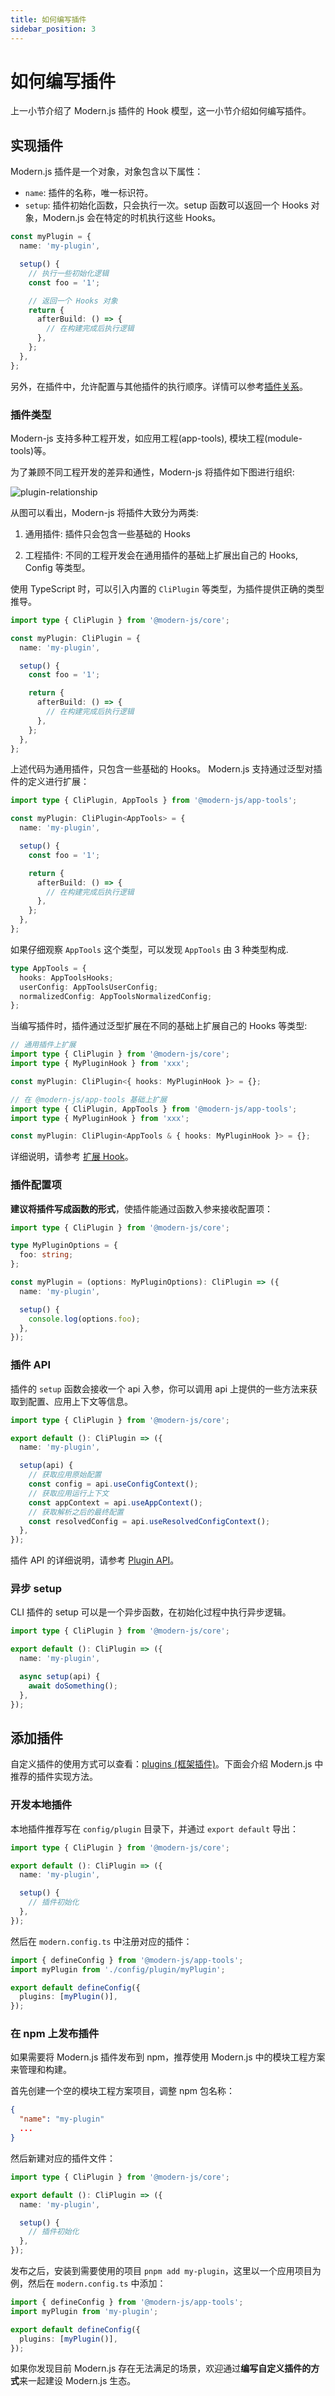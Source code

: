 ```yaml
---
title: 如何编写插件
sidebar_position: 3
---
```

# 如何编写插件

上一小节介绍了 Modern.js 插件的 Hook 模型，这一小节介绍如何编写插件。

## 实现插件

Modern.js 插件是一个对象，对象包含以下属性：

- `name`: 插件的名称，唯一标识符。
- `setup`: 插件初始化函数，只会执行一次。setup 函数可以返回一个 Hooks 对象，Modern.js 会在特定的时机执行这些 Hooks。

```ts
const myPlugin = {
  name: 'my-plugin',

  setup() {
    // 执行一些初始化逻辑
    const foo = '1';

    // 返回一个 Hooks 对象
    return {
      afterBuild: () => {
        // 在构建完成后执行逻辑
      },
    };
  },
};
```

另外，在插件中，允许配置与其他插件的执行顺序。详情可以参考[插件关系](/guides/topic-detail/framework-plugin/relationship)。

### 插件类型

Modern-js 支持多种工程开发，如应用工程(app-tools), 模块工程(module-tools)等。

为了兼顾不同工程开发的差异和通性，Modern-js 将插件如下图进行组织:

![plugin-relationship](https://lf3-static.bytednsdoc.com/obj/eden-cn/eeeh7uhbepxlpe/modern-website/plugin-relationship.jpg)

从图可以看出，Modern-js 将插件大致分为两类:

1. 通用插件: 插件只会包含一些基础的 Hooks

2. 工程插件: 不同的工程开发会在通用插件的基础上扩展出自己的 Hooks, Config 等类型。

使用 TypeScript 时，可以引入内置的 `CliPlugin` 等类型，为插件提供正确的类型推导。

```ts
import type { CliPlugin } from '@modern-js/core';

const myPlugin: CliPlugin = {
  name: 'my-plugin',

  setup() {
    const foo = '1';

    return {
      afterBuild: () => {
        // 在构建完成后执行逻辑
      },
    };
  },
};
```

上述代码为通用插件，只包含一些基础的 Hooks。 Modern.js 支持通过泛型对插件的定义进行扩展：

```ts
import type { CliPlugin, AppTools } from '@modern-js/app-tools';

const myPlugin: CliPlugin<AppTools> = {
  name: 'my-plugin',

  setup() {
    const foo = '1';

    return {
      afterBuild: () => {
        // 在构建完成后执行逻辑
      },
    };
  },
};
```

如果仔细观察 `AppTools` 这个类型，可以发现 `AppTools` 由 3 种类型构成.

```ts
type AppTools = {
  hooks: AppToolsHooks;
  userConfig: AppToolsUserConfig;
  normalizedConfig: AppToolsNormalizedConfig;
};
```

当编写插件时，插件通过泛型扩展在不同的基础上扩展自己的 Hooks 等类型:

```ts
// 通用插件上扩展
import type { CliPlugin } from '@modern-js/core';
import type { MyPluginHook } from 'xxx';

const myPlugin: CliPlugin<{ hooks: MyPluginHook }> = {};
```

```ts
// 在 @modern-js/app-tools 基础上扩展
import type { CliPlugin, AppTools } from '@modern-js/app-tools';
import type { MyPluginHook } from 'xxx';

const myPlugin: CliPlugin<AppTools & { hooks: MyPluginHook }> = {};
```

详细说明，请参考 [扩展 Hook](/guides/topic-detail/framework-plugin/extend)。

### 插件配置项

**建议将插件写成函数的形式**，使插件能通过函数入参来接收配置项：

```ts
import type { CliPlugin } from '@modern-js/core';

type MyPluginOptions = {
  foo: string;
};

const myPlugin = (options: MyPluginOptions): CliPlugin => ({
  name: 'my-plugin',

  setup() {
    console.log(options.foo);
  },
});
```

### 插件 API

插件的 `setup` 函数会接收一个 api 入参，你可以调用 api 上提供的一些方法来获取到配置、应用上下文等信息。

```ts
import type { CliPlugin } from '@modern-js/core';

export default (): CliPlugin => ({
  name: 'my-plugin',

  setup(api) {
    // 获取应用原始配置
    const config = api.useConfigContext();
    // 获取应用运行上下文
    const appContext = api.useAppContext();
    // 获取解析之后的最终配置
    const resolvedConfig = api.useResolvedConfigContext();
  },
});
```

插件 API 的详细说明，请参考 [Plugin API](/guides/topic-detail/framework-plugin/plugin-api)。

### 异步 setup

CLI 插件的 setup 可以是一个异步函数，在初始化过程中执行异步逻辑。

```ts
import type { CliPlugin } from '@modern-js/core';

export default (): CliPlugin => ({
  name: 'my-plugin',

  async setup(api) {
    await doSomething();
  },
});
```

## 添加插件

自定义插件的使用方式可以查看：[plugins (框架插件)](/configure/app/plugins)。下面会介绍 Modern.js 中推荐的插件实现方法。

### 开发本地插件

本地插件推荐写在 `config/plugin` 目录下，并通过 `export default` 导出：

```ts title=config/plugin/myPlugin.ts
import type { CliPlugin } from '@modern-js/core';

export default (): CliPlugin => ({
  name: 'my-plugin',

  setup() {
    // 插件初始化
  },
});
```

然后在 `modern.config.ts` 中注册对应的插件：

```ts title="modern.config.ts"
import { defineConfig } from '@modern-js/app-tools';
import myPlugin from './config/plugin/myPlugin';

export default defineConfig({
  plugins: [myPlugin()],
});
```

### 在 npm 上发布插件

如果需要将 Modern.js 插件发布到 npm，推荐使用 Modern.js 中的模块工程方案来管理和构建。

首先创建一个空的模块工程方案项目，调整 npm 包名称：

```json
{
  "name": "my-plugin"
  ...
}
```

然后新建对应的插件文件：

```ts title=src/index.ts
import type { CliPlugin } from '@modern-js/core';

export default (): CliPlugin => ({
  name: 'my-plugin',

  setup() {
    // 插件初始化
  },
});
```

发布之后，安装到需要使用的项目 `pnpm add my-plugin`，这里以一个应用项目为例，然后在 `modern.config.ts` 中添加：

```ts title="modern.config.ts"
import { defineConfig } from '@modern-js/app-tools';
import myPlugin from 'my-plugin';

export default defineConfig({
  plugins: [myPlugin()],
});
```

如果你发现目前 Modern.js 存在无法满足的场景，欢迎通过**编写自定义插件的方式**来一起建设 Modern.js 生态。
